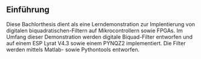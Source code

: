 ## Einführung
Diese Bachlorthesis dient als eine Lerndemonstration zur Implentierung von digitalen biquadratischen-Filtern auf Mikrocontrollern sowie FPGAs. Im Umfang dieser Demonstration werden digitale Biquad-Filter entworfen und auf einem ESP Lyrat V4.3 sowie einem PYNQZ2 implementiert. Die Filter werden mittels Matlab- sowie Pythontools entworfen.